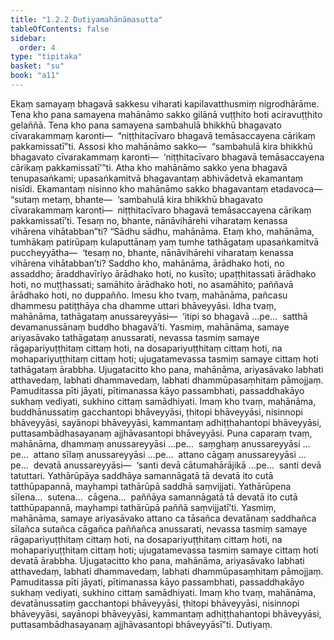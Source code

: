 ```yaml
---
title: "1.2.2 Dutiyamahānāmasutta"
tableOfContents: false
sidebar:
  order: 4
type: "tipitaka"
basket: "su"
book: "a11"
---
```



<DynamicBreadcrumb />

<Division number="12" book="a11">

<Paragraph number="94" book="a11">
Ekaṃ samayaṃ bhagavā sakkesu viharati kapilavatthusmiṃ nigrodhārāme. Tena kho pana samayena mahānāmo sakko gilānā vuṭṭhito hoti aciravuṭṭhito gelaññā. Tena kho pana samayena sambahulā bhikkhū bhagavato cīvarakammaṃ karonti—  “niṭṭhitacīvaro bhagavā temāsaccayena cārikaṃ pakkamissatī”ti.
</Paragraph>

<Paragraph number="95" book="a11">
Assosi kho mahānāmo sakko—  “sambahulā kira bhikkhū bhagavato cīvarakammaṃ karonti—  ‘niṭṭhitacīvaro bhagavā temāsaccayena cārikaṃ pakkamissatī’”ti. Atha kho mahānāmo sakko yena bhagavā tenupasaṅkami; upasaṅkamitvā bhagavantaṃ abhivādetvā ekamantaṃ nisīdi. Ekamantaṃ nisinno kho mahānāmo sakko bhagavantaṃ etadavoca—  “sutaṃ metaṃ, bhante—  ‘sambahulā kira bhikkhū bhagavato cīvarakammaṃ karonti—  niṭṭhitacīvaro bhagavā temāsaccayena cārikaṃ pakkamissatī’ti. Tesaṃ no, bhante, nānāvihārehi viharataṃ kenassa vihārena vihātabban”ti?
</Paragraph>

<Paragraph number="96" book="a11">
“Sādhu sādhu, mahānāma. Etaṃ kho, mahānāma, tumhākaṃ patirūpaṃ kulaputtānaṃ yaṃ tumhe tathāgataṃ upasaṅkamitvā puccheyyātha—  ‘tesaṃ no, bhante, nānāvihārehi viharataṃ kenassa vihārena vihātabban’ti? Saddho kho, mahānāma, ārādhako hoti, no assaddho; āraddhavīriyo ārādhako hoti, no kusīto; upaṭṭhitassati ārādhako hoti, no muṭṭhassati; samāhito ārādhako hoti, no asamāhito; paññavā ārādhako hoti, no duppañño. Imesu kho tvaṃ, mahānāma, pañcasu dhammesu patiṭṭhāya cha dhamme uttari bhāveyyāsi.
</Paragraph>

<Paragraph number="97" book="a11">
Idha tvaṃ, mahānāma, tathāgataṃ anussareyyāsi—  ‘itipi so bhagavā …pe…  satthā devamanussānaṃ buddho bhagavā’ti. Yasmiṃ, mahānāma, samaye ariyasāvako tathāgataṃ anussarati, nevassa tasmiṃ samaye rāgapariyuṭṭhitaṃ cittaṃ hoti, na dosapariyuṭṭhitaṃ cittaṃ hoti, na mohapariyuṭṭhitaṃ cittaṃ hoti; ujugatamevassa tasmiṃ samaye cittaṃ hoti tathāgataṃ ārabbha. Ujugatacitto kho pana, mahānāma, ariyasāvako labhati atthavedaṃ, labhati dhammavedaṃ, labhati dhammūpasaṃhitaṃ pāmojjaṃ. Pamuditassa pīti jāyati, pītimanassa kāyo passambhati, passaddhakāyo sukhaṃ vediyati, sukhino cittaṃ samādhiyati. Imaṃ kho tvaṃ, mahānāma, buddhānussatiṃ gacchantopi bhāveyyāsi, ṭhitopi bhāveyyāsi, nisinnopi bhāveyyāsi, sayānopi bhāveyyāsi, kammantaṃ adhiṭṭhahantopi bhāveyyāsi, puttasambādhasayanaṃ ajjhāvasantopi bhāveyyāsi.
</Paragraph>

<Paragraph number="98" book="a11">
Puna caparaṃ tvaṃ, mahānāma, dhammaṃ anussareyyāsi …pe…  saṃghaṃ anussareyyāsi …pe…  attano sīlaṃ anussareyyāsi …pe…  attano cāgaṃ anussareyyāsi …pe…  devatā anussareyyāsi—  ‘santi devā cātumahārājikā …pe…  santi devā tatuttari. Yathārūpāya saddhāya samannāgatā tā devatā ito cutā tatthūpapannā, mayhampi tathārūpā saddhā saṃvijjati. Yathārūpena sīlena…  sutena…  cāgena…  paññāya samannāgatā tā devatā ito cutā tatthūpapannā, mayhampi tathārūpā paññā saṃvijjatī’ti. Yasmiṃ, mahānāma, samaye ariyasāvako attano ca tāsañca devatānaṃ saddhañca sīlañca sutañca cāgañca paññañca anussarati, nevassa tasmiṃ samaye rāgapariyuṭṭhitaṃ cittaṃ hoti, na dosapariyuṭṭhitaṃ cittaṃ hoti, na mohapariyuṭṭhitaṃ cittaṃ hoti; ujugatamevassa tasmiṃ samaye cittaṃ hoti devatā ārabbha. Ujugatacitto kho pana, mahānāma, ariyasāvako labhati atthavedaṃ, labhati dhammavedaṃ, labhati dhammūpasaṃhitaṃ pāmojjaṃ. Pamuditassa pīti jāyati, pītimanassa kāyo passambhati, passaddhakāyo sukhaṃ vediyati, sukhino cittaṃ samādhiyati. Imaṃ kho tvaṃ, mahānāma, devatānussatiṃ gacchantopi bhāveyyāsi, ṭhitopi bhāveyyāsi, nisinnopi bhāveyyāsi, sayānopi bhāveyyāsi, kammantaṃ adhiṭṭhahantopi bhāveyyāsi, puttasambādhasayanaṃ ajjhāvasantopi bhāveyyāsī”ti.

</Paragraph>
</Division>

<Paragraph number="99" type="center" book="a11">
Dutiyaṃ.
</Paragraph>